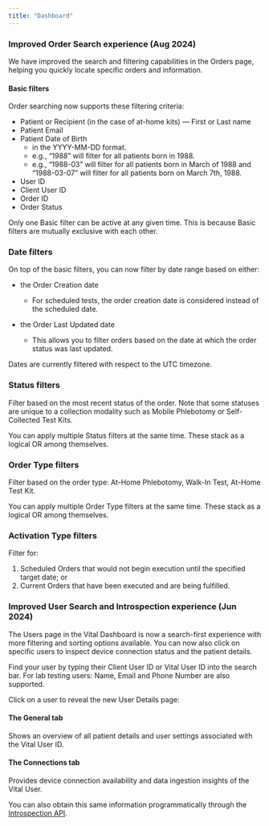 ```yaml
---
title: "Dashboard"
---
```


### Improved Order Search experience (Aug 2024)

We have improved the search and filtering capabilities in the Orders page, helping you quickly locate specific orders and information.

<Accordion icon="magnifying-glass" iconType="duotone" title="Details" defaultOpen>

#### Basic filters

Order searching now supports these filtering criteria: 

- Patient or Recipient (in the case of at-home kits) — First or Last name
- Patient Email
- Patient Date of Birth
    - in the YYYY-MM-DD format.
    - e.g., “1988” will filter for all patients born in 1988.
    - e.g., “1988-03” will filter for all patients born in March of 1988 and “1988-03-07” will filter for all patients born on March 7th, 1988.
- User ID
- Client User ID
- Order ID
- Order Status

<Info>
Only one Basic filter can be active at any given time. This is because Basic filters are
mutually exclusive with each other.
</Info>

### Date filters

On top of the basic filters, you can now filter by date range based on either:

- the Order Creation date 
    - For scheduled tests, the order creation date is considered instead of the scheduled date.

- the Order Last Updated date
    - This allows you to filter orders based on the date at which the order status was last updated.

Dates are currently filtered with respect to the UTC timezone.

### Status filters

Filter based on the most recent status of the order. Note that some statuses are unique to a collection modality such as Mobile Phlebotomy or Self-Collected Test Kits.
    
<Info>
You can apply multiple Status filters at the same time. These stack as a logical OR among themselves.
</Info>

### Order Type filters

Filter based on the order type: At-Home Phlebotomy, Walk-In Test, At-Home Test Kit.

<Info>
You can apply multiple Order Type filters at the same time. These stack as a logical OR among themselves.
</Info>

### Activation Type filters

Filter for:

1. Scheduled Orders that would not begin execution until the specified target date; or
2. Current Orders that have been executed and are being fulfilled.

</Accordion>


### Improved User Search and Introspection experience (Jun 2024)

The Users page in the Vital Dashboard is now a search-first experience with more filtering and sorting options
available. You can now also click on specific users to inspect device connection status and the patient details.

<Accordion icon="magnifying-glass" iconType="duotone" title="Details" defaultOpen>

Find your user by typing their Client User ID or Vital User ID into the search bar. For lab testing users: Name, Email and Phone Number are also supported.

Click on a user to reveal the new User Details page:


#### The General tab

Shows an overview of all patient details and user settings associated with the Vital User ID.

#### The Connections tab

Provides device connection availability and data ingestion insights of the Vital User.

You can also obtain this same information programmatically through the [Introspection API](/api-reference/introspection/user-resources).

</Accordion>

